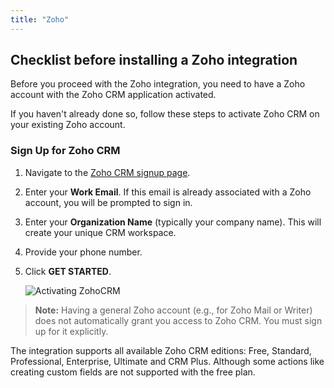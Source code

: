 ```yaml
---
title: "Zoho"
---
```


## Checklist before installing a Zoho integration

Before you proceed with the Zoho integration, you need to have a Zoho account with the Zoho CRM application activated.

If you haven't already done so, follow these steps to activate Zoho CRM on your existing Zoho account.

### Sign Up for Zoho CRM

1.  Navigate to the [Zoho CRM signup page](https://www.zoho.com/crm/signup.html).
2.  Enter your **Work Email**. If this email is already associated with a Zoho account, you will be prompted to sign in.
3.  Enter your **Organization Name** (typically your company name). This will create your unique CRM workspace.
4.  Provide your phone number.
5.  Click **GET STARTED**.

    ![Activating ZohoCRM](/images/customer-guides/zohoCRM-signup.png)

> **Note:** Having a general Zoho account (e.g., for Zoho Mail or Writer) does not automatically grant you access to Zoho CRM. You must sign up for it explicitly.

The integration supports all available Zoho CRM editions: Free, Standard, Professional, Enterprise, Ultimate and CRM Plus.
Although some actions like creating custom fields are not supported with the free plan.